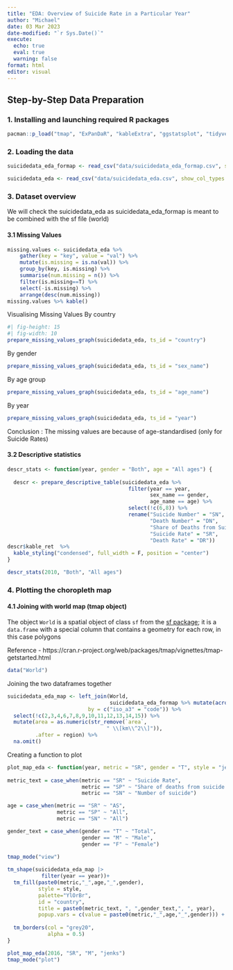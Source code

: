 ```yaml
---
title: "EDA: Overview of Suicide Rate in a Particular Year"
author: "Michael"
date: 03 Mar 2023
date-modified: "`r Sys.Date()`"
execute: 
  echo: true
  eval: true
  warning: false
format: html
editor: visual
---
```


## Step-by-Step Data Preparation

### 1. Installing and launching required R packages

```r
pacman::p_load("tmap", "ExPanDaR", "kableExtra", "ggstatsplot", "tidyverse")
```

### 2. Loading the data

```r
suicidedata_eda_formap <- read_csv("data/suicidedata_eda_formap.csv", show_col_types = FALSE)
```

```r
suicidedata_eda <- read_csv("data/suicidedata_eda.csv", show_col_types = FALSE)
```

### 3. Dataset overview
We will check the suicidedata_eda as suicidedata_eda_formap is meant to be combined with the sf file (world)

#### 3.1 Missing Values
```r
missing.values <- suicidedata_eda %>%
    gather(key = "key", value = "val") %>%
    mutate(is.missing = is.na(val)) %>%
    group_by(key, is.missing) %>%
    summarise(num.missing = n()) %>%
    filter(is.missing==T) %>%
    select(-is.missing) %>%
    arrange(desc(num.missing)) 
missing.values %>% kable()
```

Visualising Missing Values
By country
```r
#| fig-height: 15
#| fig-width: 10
prepare_missing_values_graph(suicidedata_eda, ts_id = "country")
```

By gender
```r
prepare_missing_values_graph(suicidedata_eda, ts_id = "sex_name")
```

By age group
```r
prepare_missing_values_graph(suicidedata_eda, ts_id = "age_name")
```

By year
```r
prepare_missing_values_graph(suicidedata_eda, ts_id = "year")
```
Conclusion : The missing values are because of age-standardised (only for Suicide Rates)

#### 3.2 Descriptive statistics

```r
descr_stats <- function(year, gender = "Both", age = "All ages") {
  
  descr <- prepare_descriptive_table(suicidedata_eda %>%
                                       filter(year == year,
                                              sex_name == gender,
                                              age_name == age) %>%
                                       select(!c(6,8)) %>%
                                       rename("Suicide Number" = "SN",
                                              "Death Number" = "DN",
                                              "Share of Deaths from Suicide(%)" = "SP",
                                              "Suicide Rate" = "SR",
                                              "Death Rate" = "DR"))
descr$kable_ret  %>%
  kable_styling("condensed", full_width = F, position = "center")
}
```

```r
descr_stats(2010, "Both", "All ages")
```


### 4. Plotting the choropleth map
#### 4.1 Joining with world map (tmap object)

The object `World` is a spatial object of class `sf` from the [sf package](https://cran.r-project.org/package=sf); it is a `data.frame` with a special column that contains a geometry for each row, in this case polygons

Reference - https://cran.r-project.org/web/packages/tmap/vignettes/tmap-getstarted.html

```r
data("World")
```

Joining the two dataframes together

```r
suicidedata_eda_map <- left_join(World, 
                                 suicidedata_eda_formap %>% mutate(across(where(is.numeric), round, 2)),
                          by = c("iso_a3" = "code")) %>%
  select(!c(2,3,4,6,7,8,9,10,11,12,13,14,15)) %>%
  mutate(area = as.numeric(str_remove(`area`, 
                                " \\[km\\^2\\]")), 
         .after = region) %>%
  na.omit()
```


Creating a function to plot

```r
plot_map_eda <- function(year, metric = "SR", gender = "T", style = "jenks"){
  
metric_text = case_when(metric == "SR" ~ "Suicide Rate",
                        metric == "SP" ~ "Share of deaths from suicide (%)",
                        metric == "SN" ~ "Number of suicide")

age = case_when(metric == "SR" ~ "AS",
                metric == "SP" ~ "All",
                metric == "SN" ~ "All")

gender_text = case_when(gender == "T" ~ "Total",
                        gender == "M" ~ "Male",
                        gender == "F" ~ "Female")
  
tmap_mode("view")

tm_shape(suicidedata_eda_map |> 
           filter(year == year))+
  tm_fill(paste0(metric,"_",age,"_",gender), 
          style = style, 
          palette="YlOrBr", 
          id = "country",
          title = paste0(metric_text, ", ",gender_text,", ", year),
          popup.vars = c(value = paste0(metric,"_",age,"_",gender))) +
  
  tm_borders(col = "grey20",
             alpha = 0.5) 
}

```

```r
plot_map_eda(2016, "SR", "M", "jenks")
tmap_mode("plot")
```

